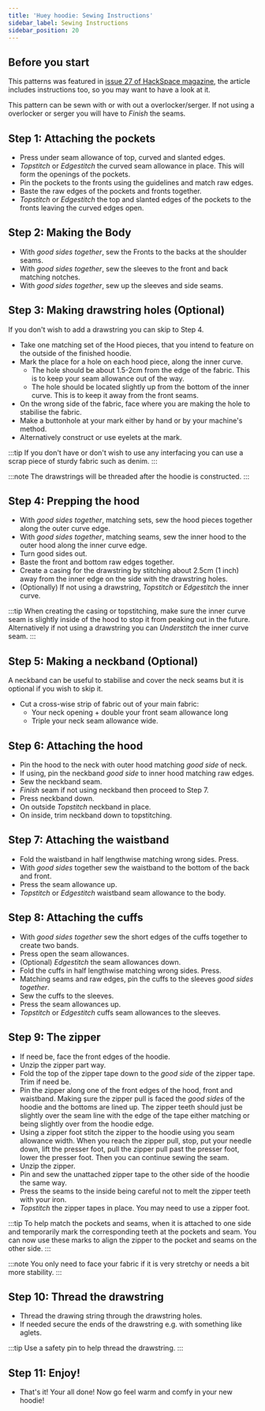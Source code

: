 ```yaml
---
title: 'Huey hoodie: Sewing Instructions'
sidebar_label: Sewing Instructions
sidebar_position: 20
---
```


## Before you start

This patterns was featured in [issue 27 of HackSpace
magazine](https://hackspace.raspberrypi.org/issues/27), the article includes
instructions too, so you may want to have a look at it.

This pattern can be sewn with or with out a overlocker/serger. If not using a
overlocker or serger you will have to _Finish_ the seams.

## Step 1: Attaching the pockets

- Press under seam allowance of top, curved and slanted edges.
- _Topstitch_ or _Edgestitch_ the curved seam allowance in place. This will
  form the openings of the pockets.
- Pin the pockets to the fronts using the guidelines and match raw edges.
- Baste the raw edges of the pockets and fronts together.
- _Topstitch_ or _Edgestitch_ the top and slanted edges of the pockets to the
  fronts leaving the curved edges open.

## Step 2: Making the Body

- With _good sides together_, sew the Fronts to the backs at the shoulder
  seams.
- With _good sides together_, sew the sleeves to the front and back matching
  notches.
- With _good sides together_, sew up the sleeves and side seams.

## Step 3: Making drawstring holes (Optional)

If you don't wish to add a drawstring you can skip to Step 4.

- Take one matching set of the Hood pieces, that you intend to feature on the
  outside of the finished hoodie.
- Mark the place for a hole on each hood piece, along the inner curve.
  - The hole should be about 1.5-2cm from the edge of the fabric. This is to
    keep your seam allowance out of the way.
  - The hole should be located slightly up from the bottom of the inner curve.
    This is to keep it away from the front seams.
- On the wrong side of the fabric, face where you are making the hole to
  stabilise the fabric.
- Make a buttonhole at your mark either by hand or by your machine's method.
- Alternatively construct or use eyelets at the mark.

:::tip
If you don't have or don't wish to use any interfacing you can use a scrap
piece of sturdy fabric such as denim.
:::

:::note
The drawstrings will be threaded after the hoodie is constructed.
:::

## Step 4: Prepping the hood

- With _good sides together_, matching sets, sew the hood pieces together along
  the outer curve edge.
- With _good sides together_, matching seams, sew the inner hood to the outer
  hood along the inner curve edge.
- Turn good sides out.
- Baste the front and bottom raw edges together.
- Create a casing for the drawstring by stitching about 2.5cm (1 inch) away
  from the inner edge on the side with the drawstring holes.
- (Optionally) If not using a drawstring, _Topstitch_ or _Edgestitch_ the inner
  curve.

:::tip
When creating the casing or topstitching, make sure the inner curve seam is
slightly inside of the hood to stop it from peaking out in the future.
Alternatively if not using a drawstring you can _Understitch_ the inner curve
seam.
:::

## Step 5: Making a neckband (Optional)

A neckband can be useful to stabilise and cover the neck seams but it is
optional if you wish to skip it.

- Cut a cross-wise strip of fabric out of your main fabric:
  - Your neck opening + double your front seam allowance long
  - Triple your neck seam allowance wide.

## Step 6: Attaching the hood

- Pin the hood to the neck with outer hood matching _good side_ of neck.
- If using, pin the neckband _good side_ to inner hood matching raw edges.
- Sew the neckband seam.
- _Finish_ seam if not using neckband then proceed to Step 7.
- Press neckband down.
- On outside _Topstitch_ neckband in place.
- On inside, trim neckband down to topstitching.

## Step 7: Attaching the waistband

- Fold the waistband in half lengthwise matching wrong sides. Press.
- With _good sides_ together sew the waistband to the bottom of the back and
  front.
- Press the seam allowance up.
- _Topstitch_ or _Edgestitch_ waistband seam allowance to the body.

## Step 8: Attaching the cuffs

- With _good sides together_ sew the short edges of the cuffs together to
  create two bands.
- Press open the seam allowances.
- (Optional) _Edgestitch_ the seam allowances down.
- Fold the cuffs in half lengthwise matching wrong sides. Press.
- Matching seams and raw edges, pin the cuffs to the sleeves _good sides
  together_.
- Sew the cuffs to the sleeves.
- Press the seam allowances up.
- _Topstitch_ or _Edgestitch_ cuffs seam allowances to the sleeves.

## Step 9: The zipper

- If need be, face the front edges of the hoodie.
- Unzip the zipper part way.
- Fold the top of the zipper tape down to the _good side_ of the zipper tape.
  Trim if need be.
- Pin the zipper along one of the front edges of the hood, front and waistband.
  Making sure the zipper pull is faced the _good sides_ of the hoodie and the
  bottoms are lined up. The zipper teeth should just be slightly over the seam
  line with the edge of the tape either matching or being slightly over from
  the hoodie edge.
- Using a zipper foot stitch the zipper to the hoodie using you seam allowance
  width. When you reach the zipper pull, stop, put your needle down, lift the
  presser foot, pull the zipper pull past the presser foot, lower the presser
  foot. Then you can continue sewing the seam.
- Unzip the zipper.
- Pin and sew the unattached zipper tape to the other side of the hoodie the
  same way.
- Press the seams to the inside being careful not to melt the zipper teeth with
  your iron.
- _Topstitch_ the zipper tapes in place. You may need to use a zipper foot.

:::tip
To help match the pockets and seams, when it is attached to one side and
temporarily mark the corresponding teeth at the pockets and seam. You can now
use these marks to align the zipper to the pocket and seams on the other side.
:::

:::note
You only need to face your fabric if it is very stretchy or needs a bit more
stability.
:::

## Step 10: Thread the drawstring

- Thread the drawing string through the drawstring holes.
- If needed secure the ends of the drawstring e.g. with something like aglets.

:::tip
Use a safety pin to help thread the drawstring.
:::

## Step 11: Enjoy!

- That's it! Your all done! Now go feel warm and comfy in your new hoodie!
